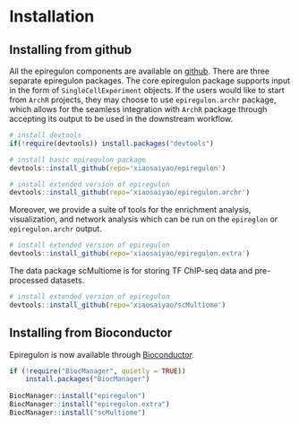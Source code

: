 # Installation


## Installing from github
All the epiregulon components are available on [github](https://github.com/xiaosaiyao?tab=repositories). 
There are three separate epiregulon packages. The core epiregulon package supports input in the form of `SingleCellExperiment` objects. If the users would like to start from `ArchR` projects, they may choose to use `epiregulon.archr` package, which allows for the seamless integration with `ArchR` package through accepting its output to be used in the downstream workflow. 

```r
# install devtools
if(!require(devtools)) install.packages("devtools")

# install basic epiregulon package
devtools::install_github(repo='xiaosaiyao/epiregulon')

# install extended version of epiregulon
devtools::install_github(repo='xiaosaiyao/epiregulon.archr')
```
 
Moreover, we provide a suite of tools for the enrichment analysis, visualization, and network analysis which can be run on the `epireglon` or `epiregulon.archr` output.

```r
# install extended version of epiregulon
devtools::install_github(repo='xiaosaiyao/epiregulon.extra')
```

The data package scMultiome is for storing TF ChIP-seq data and pre-processed datasets.

```r
# install extended version of epiregulon
devtools::install_github(repo='xiaosaiyao/scMultiome')
```

## Installing from Bioconductor

Epiregulon is now available through [Bioconductor](https://www.bioconductor.org/).

```r
if (!require("BiocManager", quietly = TRUE))
    install.packages("BiocManager")
 
BiocManager::install("epiregulon")
BiocManager::install("epiregulon.extra")
BiocManager::install("scMultiome")

```

